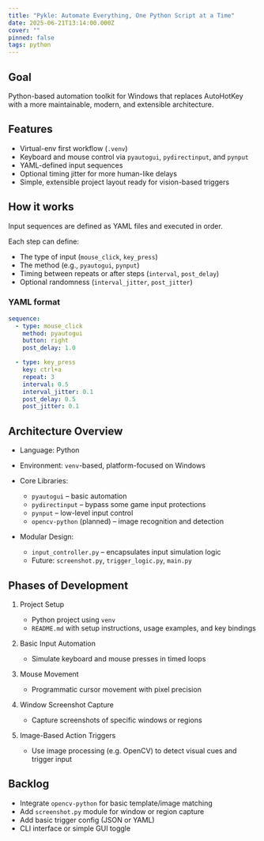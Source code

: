 ```yaml
---
title: "Pykle: Automate Everything, One Python Script at a Time"
date: 2025-06-21T13:14:00.000Z
cover: ""
pinned: false
tags: python
---
```

## Goal

Python-based automation toolkit for Windows that replaces AutoHotKey with a more maintainable, modern, and extensible architecture.

## Features

* Virtual-env first workflow (`.venv`)
* Keyboard and mouse control via `pyautogui`, `pydirectinput`, and `pynput`
* YAML-defined input sequences
* Optional timing jitter for more human-like delays
* Simple, extensible project layout ready for vision-based triggers

## How it works

Input sequences are defined as YAML files and executed in order.

Each step can define:

* The type of input (`mouse_click`, `key_press`)
* The method (e.g., `pyautogui`, `pynput`)
* Timing between repeats or after steps (`interval`, `post_delay`)
* Optional randomness (`interval_jitter`, `post_jitter`)

### YAML format

```yaml
sequence:
  - type: mouse_click
    method: pyautogui
    button: right
    post_delay: 1.0

  - type: key_press
    key: ctrl+a
    repeat: 3
    interval: 0.5
    interval_jitter: 0.1
    post_delay: 0.5
    post_jitter: 0.1
```

## Architecture Overview

* Language: Python
* Environment: `venv`-based, platform-focused on Windows
* Core Libraries:

  * `pyautogui` – basic automation
  * `pydirectinput` – bypass some game input protections
  * `pynput` – low-level input control
  * `opencv-python` (planned) – image recognition and detection
* Modular Design:

  * `input_controller.py` – encapsulates input simulation logic
  * Future: `screenshot.py`, `trigger_logic.py`, `main.py`

## Phases of Development

1. Project Setup

   * Python project using `venv`
   * `README.md` with setup instructions, usage examples, and key bindings
2. Basic Input Automation

   * Simulate keyboard and mouse presses in timed loops
3. Mouse Movement

   * Programmatic cursor movement with pixel precision
4. Window Screenshot Capture

   * Capture screenshots of specific windows or regions
5. Image-Based Action Triggers

   * Use image processing (e.g. OpenCV) to detect visual cues and trigger input

## Backlog

* Integrate `opencv-python` for basic template/image matching
* Add `screenshot.py` module for window or region capture
* Add basic trigger config (JSON or YAML)
* CLI interface or simple GUI toggle
